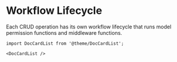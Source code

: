 # Workflow Lifecycle

Each CRUD operation has its own workflow lifecycle that runs model permission functions and middleware functions.

```mdx-code-block
import DocCardList from '@theme/DocCardList';

<DocCardList />
```
